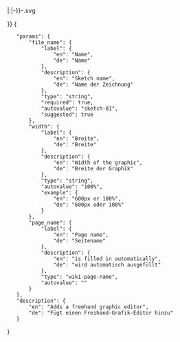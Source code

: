 <includeonly>{{OslTemplate:Helper/UI/VE/Visible
|icon=highlight
|content=Sketch ''{{{file_name}}}''
}}
{{OslTemplate:Helper/UI/VE/Hidden 
|content=<div class="SvgEdit" style="width: {{{width|100%}}}; height: 500px;">{{#replace:{{#replace: {{{page_name}}}|/|-}}|:|-}}-{{{file_name}}}.svg</div>
}}</includeonly><noinclude>
<templatedata>
{
	"params": {
		"file_name": {
			"label": {
				"en": "Name",
				"de": "Name"
			},
			"description": {
				"en": "Sketch name",
				"de": "Name der Zeichnung"
			},
			"type": "string",
			"required": true,
			"autovalue": "sketch-01",
			"suggested": true
		},
		"width": {
			"label": {
				"en": "Breite",
				"de": "Breite"
			},
			"description": {
				"en": "Width of the graphic",
				"de": "Breite der Graphik"
			},
			"type": "string",
			"autovalue": "100%",
			"example": {
				"en": "600px or 100%",
				"de": "600px oder 100%"
			}
		},
		"page_name": {
			"label": {
				"en": "Page name",
				"de": "Seitename"
			},
			"description": {
				"en": "is filled in automatically",
				"de": "wird automatisch ausgefüllt"
			},
			"type": "wiki-page-name",
			"autovalue": "{{subst:FULLPAGENAME}}"
		}
	},
	"description": {
		"en": "Adds a freehand graphic editor",
		"de": "Fügt einen Freihand-Grafik-Editor hinzu"
	}
}
</templatedata>
</noinclude>